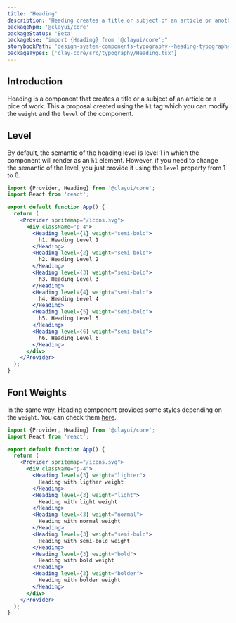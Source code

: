 ```yaml
---
title: 'Heading'
description: 'Heading creates a title or subject of an article or another piece of written work.'
packageNpm: '@clayui/core'
packageStatus: 'Beta'
packageUse: "import {Heading} from '@clayui/core';"
storybookPath: 'design-system-components-typography--heading-typography'
packageTypes: ['clay-core/src/typography/Heading.tsx']
---
```


## Introduction

Heading is a component that creates a title or a subject of an article or a pice of work. This a proposal created using the `h1` tag which you can modify the `weight` and the `level` of the component.

## Level

By default, the semantic of the heading level is level 1 in which the component will render as an `h1` element. However, if you need to change the semantic of the level, you just provide it using the `level` property from 1 to 6.

```jsx preview
import {Provider, Heading} from '@clayui/core';
import React from 'react';

export default function App() {
  return (
    <Provider spritemap="/icons.svg">
      <div className="p-4">
        <Heading level={1} weight="semi-bold">
          h1. Heading Level 1
        </Heading>
        <Heading level={2} weight="semi-bold">
          h2. Heading Level 2
        </Heading>
        <Heading level={3} weight="semi-bold">
          h3. Heading Level 3
        </Heading>
        <Heading level={4} weight="semi-bold">
          h4. Heading Level 4
        </Heading>
        <Heading level={5} weight="semi-bold">
          h5. Heading Level 5
        </Heading>
        <Heading level={6} weight="semi-bold">
          h6. Heading Level 6
        </Heading>
      </div>
    </Provider>
  );
}
```

## Font Weights

In the same way, Heading component provides some styles depending on the `weight`. You can check them [here](/docs/css/text#css-text-weights).

```jsx preview
import {Provider, Heading} from '@clayui/core';
import React from 'react';

export default function App() {
  return (
    <Provider spritemap="/icons.svg">
      <div className="p-4">
        <Heading level={3} weight="lighter">
          Heading with ligther weight
        </Heading>
        <Heading level={3} weight="light">
          Heading with light weight
        </Heading>
        <Heading level={3} weight="normal">
          Heading with normal weight
        </Heading>
        <Heading level={3} weight="semi-bold">
          Heading with semi-bold weight
        </Heading>
        <Heading level={3} weight="bold">
          Heading with bold weight
        </Heading>
        <Heading level={3} weight="bolder">
          Heading with bolder weight
        </Heading>
      </div>
    </Provider>
  );
}
```
